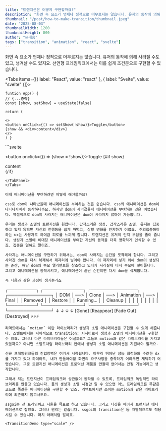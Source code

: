 ```yaml
---
title: "트랜지션은 어떻게 구현할까요?"
description: "화면 속 요소가 언제나 정적으로 머무르지는 않습니다. 유저의 동작에 의해 사라질 수도 있고, 생겨날 수도 있지요. 그러나 애니메이션을 부여하는 일은 쉽지 않습니다."
thumbnail: "/post/how-to-make-transition/thumbnail.jpeg"
date: "2025-08-03"
thumbnailWidth: 1200
thumbnailHeight: 800
author: "문대승"
tags: ["transition", "animation", "react", "svelte"]
---
```


화면 속 요소가 언제나 정적으로 머무르지는 않습니다. 유저의 동작에 의해 사라질 수도 있고, 생겨날 수도 있지요.
선언형 프레임워크에서는 이를 쉽게 조건문으로 구현할 수 있습니다.

<Tabs items={[{ label: "React", value: "react" }, { label: "Svelte", value: "svelte" }]}>
  <TabPanel value="react">
  ```tsx
  funtion App() {
  // {...중략}
  const [show, setShow] = useState(false)

return (

<>
  <button onClick={() => setShow(!show)}>Toggle</button>
  {show && <div>content</div>}
</>
) }

````
</TabPanel>
<TabPanel value="svelte">
  ```svelte
  <script>
    let show = false;
  </script>

  <button onclick={() => (show = !show)}>Toggle</button>
  {#if show}
    <div>content</div>
  {/if}
  ```
</TabPanel>
</Tabs>

이때 애니메이션을 부여하려면 어떻게 해야할까요?

css로 dom이 나타났을때 애니메이션을 부여하는 것은 쉽습니다. css의 애니메이션은 dom이 나타나자마자 동작하니까요. 하지만 dom이 사라졌을때 애니메이션을 부여하는 것은 어렵습니다. 역설적으로 dom이 사라지는 애니메이션은 dom이 사라지지 않아야 가능합니다.

우리는 생성과 소멸의 트랜지션을 원합니다. 갑작스러운 생성, 갑작스러운 소멸. 유저는 집중하고 있지 않으면 자신의 전행동을 쉽게 까먹고, 상황 변화를 인지하기 어렵죠. 주의집중해야 하는 ux는 사용자로 하여금 피로를 느끼게 합니다. 트랜지션은 유저의 인지 부담을 줄여 줍니다. 생성과 소멸에 비대칭 애니메이션을 부여한 자신의 동작을 더욱 명확하게 인식할 수 있죠. 집중을 덜해도 말이죠.

사라지는 애니메이션을 구현하기 위해서는, dom이 사라지는 순간을 포착해야 합니다. 그리고 사라진 dom을 다시 복제해서 제자리에 넣어야 합니다. 이 제자리에 넣기 위해 dom이 생성되는 순간, 해당 dom의 부모 엘리먼트를 참조하고 있다가 사라질때 다시 부모에 넣어줍니다. 그리고 애니메이션을 동작시키고, 애니메이션이 끝난 순간이면 다시 dom을 삭제합니다.

즉 다음과 같은 과정이 생기는거죠

```
┌─────────┐     ┌─────────────┐     ┌───────────────┐     ┌──────────────┐
│   DOM   │ ──> │    Clone    │ ──> │   Animation   │ ──> │    Final     │
│ Removed │     │   Restore   │     │   Running...  │     │   Cleanup    │
│         │     │             │     │               │     │              │
└─────────┘     └─────────────┘     └───────────────┘     └──────────────┘
     ↓                 ↓                     ↓                    ↓
  [Gone]         [Reappear]          [Fade Out]          [Destroyed]
                                        ⚡⚡⚡
```
리액트에서는 `motion` 이란 라이브러리가 생성과 소멸 애니메이션을 구현할 수 있게 해줍니다. 스벨트에서는 자체적으로 transition: 지시어로서 생성과 소멸의 애니메이션을 구현할 수 있죠. 그러나 다른 라이브러리들은 어떨까요? 그들도 motion과 같은 라이브러리를 가지고 있을까요? 아니면 스벨트처럼 라이브러리 안에서 생성과 소멸 애니메이션을 지원해야 할까요.

신규 프레임워크들의 진입장벽은 여기서 시작됩니다. 아무리 뛰어난 성능 최적화와 수려한 dx를 가지고 있다 하더라도, 내가 만들어야할 화면의 요구사항을 충족하기 어려우면 채택하기 어렵습니다. 그중 트랜지션 애니메이션은 프로덕션 제품을 만들때 없어서는 안될 기능이라고 생각합니다.

그래서 저는 트랜지션이 프레임워크와 상관없이 동작할 수 있도록, 프레임워크 독립적인 라이브러리를 만들고 있습니다. 돔의 생성과 소멸 시점만 알 수 있으면 어느 프레임워크든 똑같은 코드로 똑같은 애니메이션을 구현할 수 있죠. 리액트에서만 쓰이는 motion과 같은 라이브러리에 의존하지 않고서도요.

ssgoi는 전 프레임워크 지원을 목표로 하고 있습니다. 그리고 타깃을 페이지 트랜지션 애니메이션으로 잡았죠. 그러나 원리는 같습니다. ssgoi의 transition은 돔 개별적으로도 적용시킬 수 있습니다. 마치 아래처럼 말이죠.

<TransitionDemo type="scale" />
````
